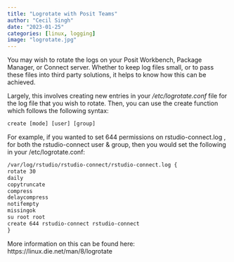 ```yaml
---
title: "Logrotate with Posit Teams"
author: "Cecil Singh"
date: "2023-01-25"
categories: [linux, logging]
image: "logrotate.jpg"
---
```


You may wish to rotate the logs on your Posit Workbench, Package Manager, or Connect server. Whether to keep log files small, or to pass these files into third party solutions, it helps to know how this can be achieved.

Largely, this involves creating new entries in your */etc/logrotate.conf* file for the log file that you wish to rotate. Then, you can use the create function which follows the following syntax:

```default
create [mode] [user] [group]
```
For example, if you wanted to set 644 permissions on rstudio-connect.log , for both the rstudio-connect user & group, then you would set the following in your /etc/logrotate.conf:

```default
/var/log/rstudio/rstudio-connect/rstudio-connect.log { 
rotate 30 
daily 
copytruncate 
compress 
delaycompress 
notifempty 
missingok 
su root root 
create 644 rstudio-connect rstudio-connect
}
```
More information on this can be found here:
https://linux.die.net/man/8/logrotate


